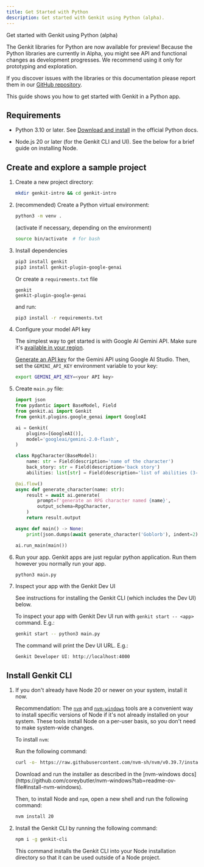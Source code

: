 ```yaml
---
title: Get Started with Python
description: Get started with Genkit using Python (alpha).
---
```



Get started with Genkit using Python (alpha)

The Genkit libraries for Python are now available for preview! Because the
Python libraries are currently in Alpha, you might see API and functional
changes as development progresses. We recommend using it only for prototyping
and exploration.

If you discover issues with the libraries or this documentation please report
them in our [GitHub repository](https://github.com/firebase/genkit/).

This guide shows you how to get started with Genkit in a Python app.

## Requirements

*   Python 3.10 or later. See [Download and
    install](https://www.python.org/downloads/) in the official Python docs.

*   Node.js 20 or later (for the Genkit CLI and UI). See the below for a brief
    guide on installing Node.

## Create and explore a sample project

1.  Create a new project directory:

    ```bash
    mkdir genkit-intro && cd genkit-intro
    ```

2.  (recommended) Create a Python virtual environment:

    ```bash
    python3 -m venv .
    ```

    (activate if necessary, depending on the environment)

    ```bash
    source bin/activate  # for bash
    ```

3.  Install dependencies

    ```bash
    pip3 install genkit
    pip3 install genkit-plugin-google-genai
    ```

    Or create a `requirements.txt` file

    ```text title="requirements.txt"
    genkit
    genkit-plugin-google-genai
    ```

    and run:

    ```bash
    pip3 install -r requirements.txt
    ```

4.  Configure your model API key

    The simplest way to get started is with Google AI Gemini API. Make sure it's
    [available in your region](https://ai.google.dev/available_regions).

    [Generate an API key](https://aistudio.google.com/app/apikey) for the
    Gemini API using Google AI Studio. Then, set the `GEMINI_API_KEY`
    environment variable to your key:

    ```bash
    export GEMINI_API_KEY=<your API key>
    ```

5.  Create `main.py` file:

    ```python title="main.py"
    import json
    from pydantic import BaseModel, Field
    from genkit.ai import Genkit
    from genkit.plugins.google_genai import GoogleAI

    ai = Genkit(
        plugins=[GoogleAI()],
        model='googleai/gemini-2.0-flash',
    )

    class RpgCharacter(BaseModel):
        name: str = Field(description='name of the character')
        back_story: str = Field(description='back story')
        abilities: list[str] = Field(description='list of abilities (3-4)')

    @ai.flow()
    async def generate_character(name: str):
        result = await ai.generate(
            prompt=f'generate an RPG character named {name}',
            output_schema=RpgCharacter,
        )
        return result.output

    async def main() -> None:
        print(json.dumps(await generate_character('Goblorb'), indent=2))

    ai.run_main(main())
    ```

6.  Run your app. Genkit apps are just regular python application. Run them
    however you normally run your app.

    ```bash
    python3 main.py
    ```

7.  Inspect your app with the Genkit Dev UI

    See instructions for installing the Genkit CLI (which includes the Dev UI)
    below.

    To inspect your app with Genkit Dev UI run with `genkit start -- <app>`
    command. E.g.:

    ```bash
    genkit start -- python3 main.py
    ```

    The command will print the Dev UI URL. E.g.:

    ```
    Genkit Developer UI: http://localhost:4000
    ```

## Install Genkit CLI

1.  If you don't already have Node 20 or newer on your system, install it now.

    Recommendation: The [`nvm`](https://github.com/nvm-sh/nvm) and
    [`nvm-windows`](https://github.com/coreybutler/nvm-windows) tools are a
    convenient way to install specific versions of Node if it's not already
    installed on your system. These tools install Node on a per-user basis, so
    you don't need to make system-wide changes.

    To install `nvm`:

    <Tabs>
    <TabItem label="Linux, macOS, etc.">
    Run the following command:

    ```bash
    curl -o- https://raw.githubusercontent.com/nvm-sh/nvm/v0.39.7/install.sh | bash
    ```

    </TabItem>
    <TabItem label="Windows">
    Download and run the installer as described in the [nvm-windows
    docs](https://github.com/coreybutler/nvm-windows?tab=readme-ov-file#install-nvm-windows).

    Then, to install Node and `npm`, open a new shell and run the following
    command:

    ```bash
    nvm install 20
    ```

    </TabItem>
    </Tabs>

2.  Install the Genkit CLI by running the following command:

    ```bash
    npm i -g genkit-cli
    ```

    This command installs the Genkit CLI into your Node installation directory so
    that it can be used outside of a Node project.
